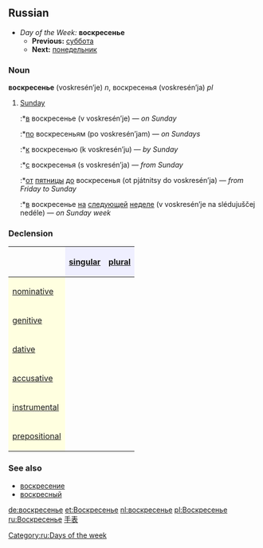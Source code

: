 ==Russian==
*''Day of the Week:'' '''воскресенье'''
**'''Previous:''' [[суббота]]
**'''Next:''' [[понедельник]]

===Noun===
'''воскресенье''' (voskresén’je) ''n'', воскресенья (voskresén’ja) ''pl''

# [[Sunday]]
#:*[[в]] воскресенье (v voskresén’je) — ''on Sunday''
#:*[[по]] воскресеньям (po voskresén’jam) — ''on Sundays''
#:*[[к]] воскресенью (k voskresén’ju) — ''by Sunday''
#:*[[с]] воскресенья (s voskresén’ja) — ''from Sunday''
#:*[[от]] [[пятница|пятницы]] [[до]] воскресенья (ot pjátnitsy do voskresén’ja) — ''from Friday to Sunday''
#:*[[в]] воскресенье [[на]] [[следующий|следующей]] [[неделя|неделе]] (v voskresén’je na slédujuščej nedéle) — ''on Sunday week''

===Declension===
{| border="1" cellpadding="4" cellspacing="0"
!
! style="background-color: #EFEFFF" align="center"|[[singular]]
! style="background-color: #EFEFFF" align="center"|[[plural]]
|-
! style="background-color: #FFFFE0" align="left"|[[nominative case|nominative]]
| align="center"|{{RUchar|воскре́сенье}}
| align="center"|{{RUchar|воскре́сенья}}
|-
! style="background-color: #FFFFE0" align="left"|[[genitive case|genitive]]
| align="center"|{{RUchar|воскре́сенья}}
| align="center"|{{RUchar|воскре́сений}}
|-
! style="background-color: #FFFFE0" align="left"|[[dative case|dative]]
| align="center"|{{RUchar|воскре́сенью}}
| align="center"|{{RUchar|воскре́сеньям}}
|-
! style="background-color: #FFFFE0" align="left"|[[accusative case|accusative]]
| align="center"|{{RUchar|воскре́сенье}}
| align="center"|{{RUchar|воскре́сенья}}
|-
! style="background-color: #FFFFE0" align="left"|[[instrumental case|instrumental]]
| align="center"|{{RUchar|воскре́сеньем}}
| align="center"|{{RUchar|воскре́сеньями}}
|-
! style="background-color: #FFFFE0" align="left"|[[prepositional case|prepositional]]
| align="center"|{{RUchar|о воскре́сенье}}
| align="center"|{{RUchar|о воскре́сеньях}}
|}

===See also===
*[[воскресение]]
*[[воскресный]]

[[Category:ru:Days of the week]]

[[de:воскресенье]]
[[et:Воскресенье]]
[[nl:воскресенье]]
[[pl:Воскресенье]]
[[ru:Воскресенье]]
[http://www.asp169.com.cn 手表]